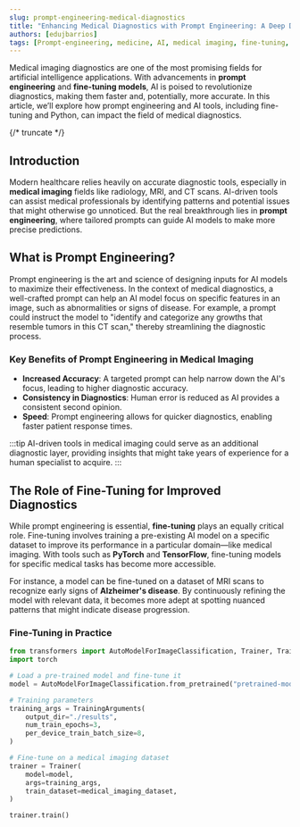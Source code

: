 ```yaml
---
slug: prompt-engineering-medical-diagnostics
title: "Enhancing Medical Diagnostics with Prompt Engineering: A Deep Dive into AI Accuracy and Potential"
authors: [edujbarrios]
tags: [Prompt-engineering, medicine, AI, medical imaging, fine-tuning, Python]
---
```


Medical imaging diagnostics are one of the most promising fields for artificial intelligence applications. With advancements in **prompt engineering** and **fine-tuning models**, AI is poised to revolutionize diagnostics, making them faster and, potentially, more accurate. In this article, we’ll explore how prompt engineering and AI tools, including fine-tuning and Python, can impact the field of medical diagnostics.

{/* truncate */}

## Introduction

Modern healthcare relies heavily on accurate diagnostic tools, especially in **medical imaging** fields like radiology, MRI, and CT scans. AI-driven tools can assist medical professionals by identifying patterns and potential issues that might otherwise go unnoticed. But the real breakthrough lies in **prompt engineering**, where tailored prompts can guide AI models to make more precise predictions.

## What is Prompt Engineering?

Prompt engineering is the art and science of designing inputs for AI models to maximize their effectiveness. In the context of medical diagnostics, a well-crafted prompt can help an AI model focus on specific features in an image, such as abnormalities or signs of disease. For example, a prompt could instruct the model to "identify and categorize any growths that resemble tumors in this CT scan," thereby streamlining the diagnostic process.

### Key Benefits of Prompt Engineering in Medical Imaging

- **Increased Accuracy**: A targeted prompt can help narrow down the AI's focus, leading to higher diagnostic accuracy.
- **Consistency in Diagnostics**: Human error is reduced as AI provides a consistent second opinion.
- **Speed**: Prompt engineering allows for quicker diagnostics, enabling faster patient response times.

:::tip
AI-driven tools in medical imaging could serve as an additional diagnostic layer, providing insights that might take years of experience for a human specialist to acquire.
:::

## The Role of Fine-Tuning for Improved Diagnostics

While prompt engineering is essential, **fine-tuning** plays an equally critical role. Fine-tuning involves training a pre-existing AI model on a specific dataset to improve its performance in a particular domain—like medical imaging. With tools such as **PyTorch** and **TensorFlow**, fine-tuning models for specific medical tasks has become more accessible.

For instance, a model can be fine-tuned on a dataset of MRI scans to recognize early signs of **Alzheimer's disease**. By continuously refining the model with relevant data, it becomes more adept at spotting nuanced patterns that might indicate disease progression.

### Fine-Tuning in Practice

```python
from transformers import AutoModelForImageClassification, Trainer, TrainingArguments
import torch

# Load a pre-trained model and fine-tune it
model = AutoModelForImageClassification.from_pretrained("pretrained-model")

# Training parameters
training_args = TrainingArguments(
    output_dir="./results",
    num_train_epochs=3,
    per_device_train_batch_size=8,
)

# Fine-tune on a medical imaging dataset
trainer = Trainer(
    model=model,
    args=training_args,
    train_dataset=medical_imaging_dataset,
)

trainer.train()
